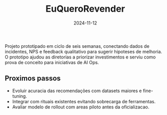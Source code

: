 ﻿---
title: 'EuQueroRevender'
slug: 'hub-insights-operacoes'
excerpt: 'Exploracao com LLMs para correlacionar incidentes, backlog de melhorias e percepcao do usuario.'
date: '2024-11-12'
tags:
  - IA
  - Produto
  - Pesquisa
status: 'prototype'
coverImage: /images/projects/hub-insights-cover.jpg
---

Projeto prototipado em ciclo de seis semanas, conectando dados de incidentes, NPS e feedback qualitativo para sugerir
hipoteses de melhoria. O prototipo ajudou as diretorias a priorizar investimentos e serviu como prova de conceito para
iniciativas de AI Ops.

## Proximos passos

- Evoluir acuracia das recomendações com datasets maiores e fine-tuning.
- Integrar com rituais existentes evitando sobrecarga de ferramentas.
- Avaliar modelo de rollout com areas piloto antes da oficializacao.
